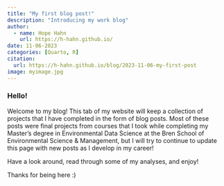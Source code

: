 ```yaml
---
title: "My first blog post!"
description: "Introducing my work blog"
author:
  - name: Hope Hahn
    url: https://h-hahn.github.io/
date: 11-06-2023
categories: [Quarto, R]
citation:
  url: https://h-hahn.github.io/blog/2023-11-06-my-first-post
image: myimage.jpg
---
```


### Hello! 

Welcome to my blog! This tab of my website will keep a collection of projects that I have completed in the form of blog posts. Most of these posts were final projects from courses that I took while completing my Master's degree in Environmental Data Science at the Bren School of Environmental Science & Management, but I will try to continue to update this page with new posts as I develop in my career! 

Have a look around, read through some of my analyses, and enjoy!

Thanks for being here :)
